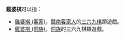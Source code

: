'''雞婆棋'''可以指：
*[[雞婆棋_(客家)|雞婆棋 (客家)]]，[[贛南|贛南]][[客家人|客家人]]的[[三六九棋|三六九棋]]類遊戲。
*[[雞婆棋_(侗族)|雞婆棋 (侗族)]]，[[侗族|侗族]]的三六九棋類遊戲。

{{disambig|Cat=三字消歧义}}